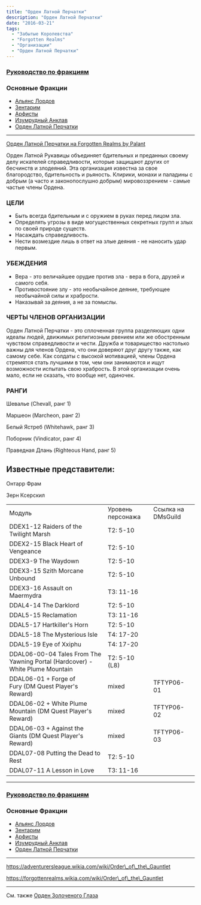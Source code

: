 ```yaml
---
title: "Орден Латной Перчатки"
description: "Орден Латной Перчатки"
date: "2016-03-21"
tags: 
  - "Забытые Королевства"
  - "Forgotten Realms"
  - "Организации"
  - "Орден Латной Перчатки"
---
```


### [Руководство по фракциям](https://adventurersleague.wordpress.com/%d1%84%d1%80%d0%b0%d0%ba%d1%86%d0%b8%d0%b8/)

### Основные Фракции

- [Альянс Лордов](https://adventurersleague.wordpress.com/lords-alliance/)
- [Зентарим](https://adventurersleague.wordpress.com/zhentarim/)
- [Арфисты](https://adventurersleague.wordpress.com/harpers/)
- [Изумрудный Анклав](https://adventurersleague.wordpress.com/emerald-enclave/)
- [Орден Латной Перчатки](https://adventurersleague.wordpress.com/order-of-the-gauntlet/)

* * *

[Орден Латной Перчатки на Forgotten Realms by Palant](https://www.worldanvil.com/w/fr-----palant/c/order-of-the-gauntlet-category)

Орден Латной Рукавицы объединяет бдительных и преданных своему делу искателей справедливости, которые защищают других от бесчинств и злодеяний. Эта организация известна за свое благородство, бдительность и рьяность. Клирики, монахи и паладины с добрым (а часто и законопослушно добрым) мировоззрением - самые частые члены Ордена.

### ЦЕЛИ

- Быть всегда бдительным и с оружием в руках перед лицом зла.
- Определять угрозы в виде могущественных секретных групп и злых по своей природе существ.
- Насаждать справедливость.
- Нести возмездие лишь в ответ на злые деяния - не наносить удар первым.

### УБЕЖДЕНИЯ

- Вера - это величайшее орудие против зла - вера в бога, друзей и самого себя.
- Противостояние злу - это необычайное деяние, требующее необычайной силы и храбрости.
- Наказывай за деяния, а не за помыслы.

### ЧЕРТЫ ЧЛЕНОВ ОРГАНИЗАЦИИ

Орден Латной Перчатки - это сплоченная группа разделяющих одни идеалы людей, движимых религиозным рвением или же обостренным чувством справедливости и чести. Дружба и товарищество настолько важны для членов Ордена, что они доверяют друг другу также, как самому себе. Как солдаты с высокой мотивацией, члены Ордена стремятся стать лучшими в том, чем они занимаются и ищут возможности испытать свою храбрость. В этой организации очень мало, если не сказать, что вообще нет, одиночек.

### РАНГИ

Шевалье (Chevall, ранг 1)

Маршеон (Marcheon, ранг 2)

Белый Ястреб (Whitehawk, ранг 3)

Поборник (Vindicator, ранг 4)

Праведная Длань (Righteous Hand, ранг 5)

## Известные представители:

Онтарр Фрам

Зерн Ксерскил

<table class="wp-block-table"><tbody><tr><td>Модуль</td><td>Уровень персонажа</td><td>Ссылка на DMsGuild</td></tr><tr><td>DDEX1-12 Raiders of the Twilight Marsh</td><td>T2: 5-10</td><td>&nbsp;</td></tr><tr><td>DDEX2-15 Black Heart of Vengeance</td><td>T2: 5-10</td><td>&nbsp;</td></tr><tr><td>DDEX3-9 The Waydown</td><td>T2: 5-10</td><td>&nbsp;</td></tr><tr><td>DDEX3-15 Szith Morcane Unbound</td><td>T2: 5-10</td><td>&nbsp;</td></tr><tr><td>DDEX3-16 Assault on Maermydra</td><td>T3: 11-16</td><td>&nbsp;</td></tr><tr><td>DDAL4-14 The Darklord</td><td>T2: 5-10</td><td>&nbsp;</td></tr><tr><td>DDAL5-15 Reclamation</td><td>T3: 11-16</td><td>&nbsp;</td></tr><tr><td>DDAL5-17 Hartkiller's Horn</td><td>T2: 5-10</td><td>&nbsp;</td></tr><tr><td>DDAL5-18 The Mysterious Isle</td><td>T4: 17-20</td><td>&nbsp;</td></tr><tr><td>DDAL5-19 Eye of Xxiphu</td><td>T4: 17-20</td><td>&nbsp;</td></tr><tr><td>DDAL06-00-04 Tales From The Yawning Portal (Hardcover) - White Plume Mountain</td><td>T2: 5-10 (L8)</td></tr><tr><td>DDAL06-01 + Forge of Fury&nbsp;(DM Quest Player's Reward)</td><td>mixed</td><td>TFTYP06-01</td></tr><tr><td>DDAL06-02 + White Plume Mountain&nbsp;(DM Quest Player's Reward)</td><td>mixed</td><td>TFTYP06-02</td></tr><tr><td>DDAL06-03 + Against the Giants&nbsp;(DM Quest Player's Reward)</td><td>mixed</td><td>TFTYP06-03</td></tr><tr><td>DDAL07-08 Putting the Dead to Rest</td><td>T2: 5-10</td><td>&nbsp;</td></tr><tr><td>DDAL07-11 A Lesson in Love</td><td>T3: 11-16</td><td>&nbsp;</td></tr></tbody></table>

* * *

### [Руководство по фракциям](https://adventurersleague.wordpress.com/%d1%84%d1%80%d0%b0%d0%ba%d1%86%d0%b8%d0%b8/)

### Основные Фракции

- [Альянс Лордов](https://adventurersleague.wordpress.com/lords-alliance/)
- [Зентарим](https://adventurersleague.wordpress.com/zhentarim/)
- [Арфисты](https://adventurersleague.wordpress.com/harpers/)
- [Изумрудный Анклав](https://adventurersleague.wordpress.com/emerald-enclave/)
- [Орден Латной Перчатки](https://adventurersleague.wordpress.com/order-of-the-gauntlet/)

* * *

https://adventurersleague.wikia.com/wiki/Order\_of\_the\_Gauntlet

https://forgottenrealms.wikia.com/wiki/Order\_of\_the\_Gauntlet

* * *

См. также [Орден Золоченого Глаза](/posts/forgotten-realms/order-of-the-gilded-eye/)
